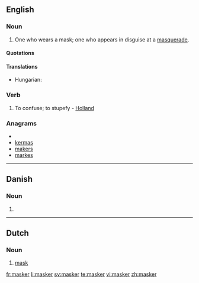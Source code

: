 ==English==

===Noun===
{{en-noun}}

# One who wears a mask; one who appears in disguise at a [[masquerade]].

====Quotations====
{{seeCites}}

====Translations====
{{trans-top|one who wears a mask}}
* Hungarian: {{t-|hu|álarcos}}
{{trans-mid}}
{{trans-bottom}}

===Verb===
{{en-verb}}

# {{transitive|obsolete}} To confuse; to stupefy - [[Holland]]

===Anagrams===
* {{alphagram|aekmrs}}
* [[kermas#English|kermas]]
* [[makers#English|makers]]
* [[markes#English|markes]]

----

==Danish==

===Noun===
{{infl|da|noun form|g=c}}

# {{form of|plural indefinite|maske|lang=Danish}}

----

==Dutch==

===Noun===
{{nl-noun|maskers|maskertje}}

# [[mask]]

[[fr:masker]]
[[li:masker]]
[[sv:masker]]
[[te:masker]]
[[vi:masker]]
[[zh:masker]]